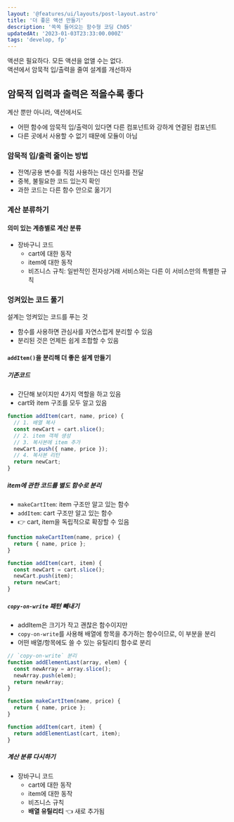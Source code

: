 ```yaml
---
layout: '@features/ui/layouts/post-layout.astro'
title: '더 좋은 액션 만들기'
description: '쏙쏙 들어오는 함수형 코딩 Ch05'
updatedAt: '2023-01-03T23:33:00.000Z'
tags: 'develop, fp'
---
```



<DefaultCallout>
  액션은 필요하다. 모든 액션을 없앨 수는 없다. <br />
  액션에서 암묵적 입/출력을 줄여 설계를 개선하자
</DefaultCallout>

## 암묵적 입력과 출력은 적을수록 좋다

계산 뿐만 아니라, 액션에서도

- 어떤 함수에 암묵적 입/출력이 있다면 다른 컴포넌트와 강하게 연결된 컴포넌트
- 다른 곳에서 사용할 수 없기 때문에 모듈이 아님

### 암묵적 입/출력 줄이는 방법

- 전역/공용 변수를 직접 사용하는 대신 인자를 전달
- 중복, 불필요한 코드 있는지 확인
- 과한 코드는 다른 함수 안으로 옮기기

### 계산 분류하기

#### 의미 있는 계층별로 계산 분류

- 장바구니 코드
  - cart에 대한 동작
  - item에 대한 동작
  - 비즈니스 규칙: 일반적인 전자상거래 서비스와는 다른 이 서비스만의 특별한 규칙

### 엉켜있는 코드 풀기

설계는 엉켜있는 코드를 푸는 것

- 함수를 사용하면 관심사를 자연스럽게 분리할 수 있음
- 분리된 것은 언제든 쉽게 조합할 수 있음

#### `addItem()`을 분리해 더 좋은 설계 만들기

##### 기존코드

- 간단해 보이지만 4가지 역할을 하고 있음
- cart와 item 구조를 모두 알고 있음

```javascript
function addItem(cart, name, price) {
  // 1. 배열 복사
  const newCart = cart.slice();
  // 2. item 객체 생성
  // 3. 복사본에 item 추가
  newCart.push({ name, price });
  // 4. 복사본 리턴
  return newCart;
}
```

##### item에 관한 코드를 별도 함수로 분리

- `makeCartItem`: item 구조만 알고 있는 함수
- `addItem`: cart 구조만 알고 있는 함수
- 👉 cart, item을 독립적으로 확장할 수 있음

```javascript
function makeCartItem(name, price) {
  return { name, price };
}

function addItem(cart, item) {
  const newCart = cart.slice();
  newCart.push(item);
  return newCart;
}
```

##### `copy-on-write` 패턴 빼내기

- addItem은 크기가 작고 괜찮은 함수이지만
- `copy-on-write`를 사용해 배열에 항목을 추가하는 함수이므로, 이 부분을 분리
- 어떤 배열/항목에도 쓸 수 있는 유틸리티 함수로 분리

```javascript
// `copy-on-write` 분리
function addElementLast(array, elem) {
  const newArray = array.slice();
  newArray.push(elem);
  return newArray;
}

function makeCartItem(name, price) {
  return { name, price };
}

function addItem(cart, item) {
  return addElementLast(cart, item);
}
```

##### 계산 분류 다시하기

- 장바구니 코드
  - cart에 대한 동작
  - item에 대한 동작
  - 비즈니스 규칙
  - **배열 유틸리티** 👈 새로 추가됨
